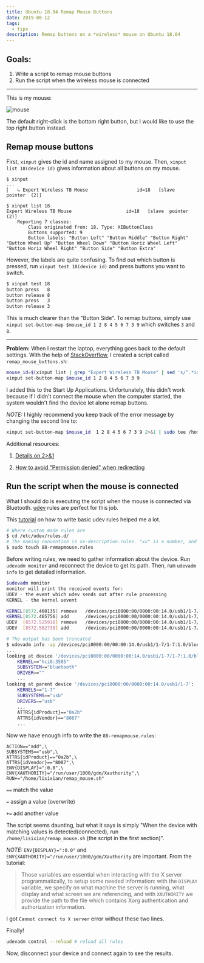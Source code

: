 ```yaml
---
title: Ubuntu 18.04 Remap Mouse Buttons
date: 2019-08-12
tags:
  - tips
description: Remap buttons on a *wireless* mouse on Ubuntu 18.04
---
```


## Goals:

1. Write a script to remap mouse buttons
2. Run the script when the wireless mouse is connected

---

This is my mouse:

![mouse](https://cdn.jsdelivr.net/gh/Deerhound579/image-hosting/img/mouse.jpg)

The default right-click is the bottom right button, but I would like to use the top right button instead.

## Remap mouse buttons

First, `xinput` gives the id and name assigned to my mouse. Then, `xinput list 18(device id)` gives information about all buttons on my mouse.

```shell
$ xinput
...
⎜   ↳ Expert Wireless TB Mouse                	id=18	[slave  pointer  (2)]

$ xinput list 18
Expert Wireless TB Mouse                	id=18	[slave  pointer  (2)]
	Reporting 7 classes:
		Class originated from: 18. Type: XIButtonClass
		Buttons supported: 9
		Button labels: "Button Left" "Button Middle" "Button Right" "Button Wheel Up" "Button Wheel Down" "Button Horiz Wheel Left" "Button Horiz Wheel Right" "Button Side" "Button Extra"
```

However, the labels are quite confusing. To find out which button is pressed, run `xinput test 18(device id)` and press buttons you want to switch.

```bash
$ xinput test 18
button press   8
button release 8
button press   3
button release 3
```

This is much clearer than the "Button Side". To remap buttons, simply use `xinput set-button-map $mouse_id 1 2 8 4 5 6 7 3 9` which switches `3` and `8`.

---

**Problem:** When I restart the laptop, everything goes back to the default settings. With the help of [StackOverflow](https://askubuntu.com/questions/492744/how-do-i-automatically-remap-buttons-on-my-mouse-at-startup), I created a script called `remap_mouse_buttons.sh`:

```bash
mouse_id=$(xinput list | grep "Expert Wireless TB Mouse" | sed 's/^.*id=\([0-9]*\)[ \t].*/\1/')
xinput set-button-map $mouse_id 1 2 8 4 5 6 7 3 9
```

I added this to the Start Up Applications. Unfortunately, this didn't work because if I didn't connect the mouse when the computer started, the system wouldn't find the device let alone remap buttons.

_NOTE:_ I highly recommend you keep track of the error message by changing the second line to:

```bash
xinput set-button-map $mouse_id  1 2 8 4 5 6 7 3 9 2>&1 | sudo tee /home/yourusername/error.txt
```

Additional resources:

1. [Details on 2>&1](https://stackoverflow.com/questions/818255/in-the-shell-what-does-21-mean)

2. [How to avoid "Permission denied" when redirecting](https://stackoverflow.com/questions/82256/how-do-i-use-sudo-to-redirect-output-to-a-location-i-dont-have-permission-to-wr)

## Run the script when the mouse is connected

What I should do is executing the script when the mouse is connected via Bluetooth. [udev](https://wiki.debian.org/udev) rules are perfect for this job.

This [tutorial](https://linuxconfig.org/tutorial-on-how-to-write-basic-udev-rules-in-linux) on how to write basic udev rules helped me a lot.

```bash
# Where custom made rules are
$ cd /etc/udev/rules.d/
# The naming convention is xx-description.rules. "xx" is a number, and the larger it is, the later it will be executed
$ sudo touch 88-remapmouse.rules
```

Before writing rules, we need to gather information about the device. Run `udevadm monitor` and reconnect the device to get its path. Then, run `udevadm info` to get detailed information.

```bash
$udevadm monitor
monitor will print the received events for:
UDEV - the event which udev sends out after rule processing
KERNEL - the kernel uevent

KERNEL[8572.460135] remove   /devices/pci0000:00/0000:00:14.0/usb1/1-7/1-7:1.0/bluetooth/hci0/hci0:3585 (bluetooth)
KERNEL[8572.465756] add      /devices/pci0000:00/0000:00:14.0/usb1/1-7/1-7:1.0/bluetooth/hci0/hci0:3585 (bluetooth)
UDEV  [8572.525910] remove   /devices/pci0000:00/0000:00:14.0/usb1/1-7/1-7:1.0/bluetooth/hci0/hci0:3585 (bluetooth)
UDEV  [8572.582738] add      /devices/pci0000:00/0000:00:14.0/usb1/1-7/1-7:1.0/bluetooth/hci0/hci0:3585 (bluetooth)

# The output has been truncated
$ udevadm info -ap /devices/pci0000:00/00:00:14.0/usb1/1-7/1-7:1.0/bluetooth/hci0/hci0:3585
...
looking at device '/devices/pci0000:00/0000:00:14.0/usb1/1-7/1-7:1.0/bluetooth/hci0/hci0:3585':
    KERNEL=="hci0:3585"
    SUBSYSTEM=="bluetooth"
    DRIVER==""
	...
looking at parent device '/devices/pci0000:00/0000:00:14.0/usb1/1-7':
    KERNELS=="1-7"
    SUBSYSTEMS=="usb"
    DRIVERS=="usb"
	...
    ATTRS{idProduct}=="0a2b"
    ATTRS{idVendor}=="8087"
    ...
```

Now we have enough info to write the `88-remapmouse.rules`:

```
ACTION=="add",\
SUBSYSTEMS=="usb",\
ATTRS{idProduct}=="0a2b",\
ATTRS{idVendor}=="8087",\
ENV{DISPLAY}=":0.0",\
ENV{XAUTHORITY}="/run/user/1000/gdm/Xauthority",\
RUN+="/home/lisixian/remap_mouse.sh"
```

`==` match the value

`=` assign a value (overwrite)

`+=` add another value

The script seems daunting, but what it says is simply "When the device with matching values is detected(connected), run `/home/lisixian/remap_mouse.sh` (the script in the first section)".

_NOTE:_ `ENV{DISPLAY}=":0.0"` and `ENV{XAUTHORITY}="/run/user/1000/gdm/Xauthority` are important. From the tutorial:

> Those variables are essential when interacting with the X server programmatically, to setup some needed information: with the `DISPLAY` variable, we specify on what machine the server is running, what display and what screen we are referencing, and with `XAUTHORITY` we provide the path to the file which contains Xorg authentication and authorization information.

I got `Cannot connect to X server` error without these two lines.

Finally!

```bash
udevadm control --reload # reload all rules
```

Now, disconnect your device and connect again to see the results.
